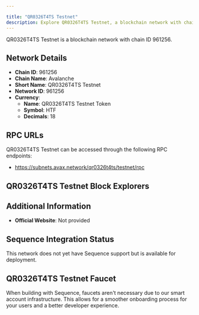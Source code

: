 ```yaml
---

title: "QR0326T4TS Testnet"
description: Explore QR0326T4TS Testnet, a blockchain network with chain ID 961256. Learn about its native currency, QR0326T4TS Testnet Token, and how to interact with the network.
---
```




QR0326T4TS Testnet is a blockchain network with chain ID 961256.

## Network Details

- **Chain ID**: 961256
- **Chain Name**: Avalanche
- **Short Name**: QR0326T4TS Testnet
- **Network ID**: 961256
- **Currency**: 
  - **Name**: QR0326T4TS Testnet Token
  - **Symbol**: HTF
  - **Decimals**: 18

## RPC URLs

QR0326T4TS Testnet can be accessed through the following RPC endpoints:

- https://subnets.avax.network/qr0326t4ts/testnet/rpc

## QR0326T4TS Testnet Block Explorers



## Additional Information

- **Official Website**: Not provided

## Sequence Integration Status

This network does not yet have Sequence support but is available for deployment.

## QR0326T4TS Testnet Faucet

When building with Sequence, faucets aren't necessary due to our smart account infrastructure. This allows for a smoother onboarding process for your users and a better developer experience.
